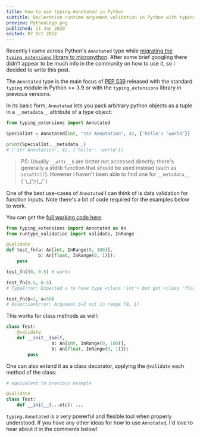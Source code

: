 ```yaml
---
title: How to use typing.Annotated in Python
subtitle: Declerative runtime argument validation in Python with typing.Annotated
preview: PythonLogo.png
published: 11 Jan 2020
edited: 07 Oct 2022
---
```


Recently I came across Python's `Annotated` type while [migrating the `typing_extensions` library to micropython](https://github.com/micropython/micropython-lib/issues/190#issuecomment-751616492). After some brief googling there didn't appear to be much info in the community on how to use it, so I decided to write this post.

The `Annotated` type is the main focus of [PEP 539](https://www.python.org/dev/peps/pep-0593/) released with the standard `typing` module in Python >= 3.9 or with the `typing_extensions` library in previous versions.

In its basic form, `Annotated` lets you pack arbitrary python objects as a tuple in a `__metadata__` attribute of a type object:

```python
from typing_extensions import Annotated

SpecialInt = Annotated[int, "str Annotation", 42, {'hello': 'world'}]

print(SpecialInt.__metadata__)
# ('str Annotation', 42, {'hello': 'world'})
```

> PS: Usually `__attr__`s are better not accessed directly; there's
> generally a stdlib function that should be used instead (such as
> `setattr()`). However I haven't been able to find one for `__metadata__` (¯\\\_(ツ)\_/¯)

One of the best use-cases of `Annotated` I can think of is data validation for function inputs. Note there's a bit of code required for the examples below to work.

You can get the [full working code here](https://gist.github.com/CallumJHays/e4ad98925894a8e1cd7ef57e90fe2807/).

```python
from typing_extensions import Annotated as An
from runtype_validation import validate, InRange

@validate
def test_fn(a: An[int, InRange(0, 100)],
            b: An[float, InRange(0, 1)]):
    pass

test_fn(50, 0.5) # works

test_fn(0.5, 0.5)
# TypeError: Expected a to have type <class 'int'> but got <class 'float'>

test_fn(b=2, a=50)
# AssertionError: Argument b=2 not in range [0, 1)
```

This works for class methods as well:

```python
class Test:
    @validate
    def __init__(self,
                 a: An[int, InRange(0, 100)],
                 b: An[float, InRange(0, 1)]):
        pass
```

One can also extend it as a class decorator, applying the `@validate` each method of the class:

```python
# equivalent to previous example

@validate
class Test:
    def __init__(...etc): ...
```

`typing.Annotated` is a very powerful and flexible tool when properly understood. If you have any other ideas for how to use `Annotated`, I'd love to hear about it in the comments below!
